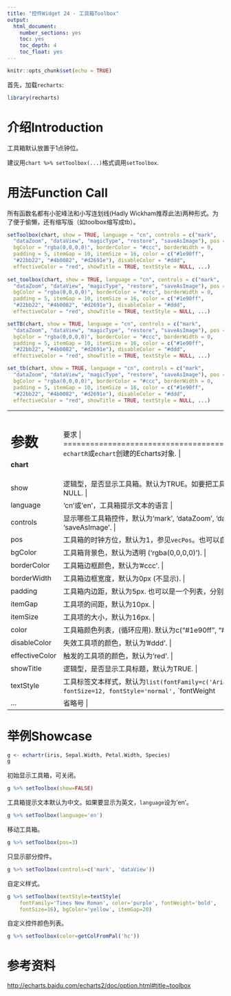 ```yaml
---
title: "控件Widget 24 - 工具箱Toolbox"
output: 
  html_document: 
    number_sections: yes
    toc: yes
    toc_depth: 4
    toc_float: yes
---
```


```r
knitr::opts_chunk$set(echo = TRUE)
```

首先，加载`recharts`:
```r
library(recharts)
```

# 介绍Introduction

工具箱默认放置于1点钟位。

建议用`chart %>% setToolbox(...)`格式调用`setToolbox`.

# 用法Function Call

所有函数名都有小驼峰法和小写连划线(Hadly Wickham推荐此法)两种形式。为了便于偷懒，还有缩写版（如toolbox缩写成tb）。

```r
setToolbox(chart, show = TRUE, language = "cn", controls = c("mark",
  "dataZoom", "dataView", "magicType", "restore", "saveAsImage"), pos = 1,
  bgColor = "rgba(0,0,0,0)", borderColor = "#ccc", borderWidth = 0,
  padding = 5, itemGap = 10, itemSize = 16, color = c("#1e90ff",
  "#22bb22", "#4b0082", "#d2691e"), disableColor = "#ddd",
  effectiveColor = "red", showTitle = TRUE, textStyle = NULL, ...)
  
set_toolbox(chart, show = TRUE, language = "cn", controls = c("mark",
  "dataZoom", "dataView", "magicType", "restore", "saveAsImage"), pos = 1,
  bgColor = "rgba(0,0,0,0)", borderColor = "#ccc", borderWidth = 0,
  padding = 5, itemGap = 10, itemSize = 16, color = c("#1e90ff",
  "#22bb22", "#4b0082", "#d2691e"), disableColor = "#ddd",
  effectiveColor = "red", showTitle = TRUE, textStyle = NULL, ...)

setTB(chart, show = TRUE, language = "cn", controls = c("mark",
  "dataZoom", "dataView", "magicType", "restore", "saveAsImage"), pos = 1,
  bgColor = "rgba(0,0,0,0)", borderColor = "#ccc", borderWidth = 0,
  padding = 5, itemGap = 10, itemSize = 16, color = c("#1e90ff",
  "#22bb22", "#4b0082", "#d2691e"), disableColor = "#ddd",
  effectiveColor = "red", showTitle = TRUE, textStyle = NULL, ...)

set_tb(chart, show = TRUE, language = "cn", controls = c("mark",
  "dataZoom", "dataView", "magicType", "restore", "saveAsImage"), pos = 1,
  bgColor = "rgba(0,0,0,0)", borderColor = "#ccc", borderWidth = 0,
  padding = 5, itemGap = 10, itemSize = 16, color = c("#1e90ff",
  "#22bb22", "#4b0082", "#d2691e"), disableColor = "#ddd",
  effectiveColor = "red", showTitle = TRUE, textStyle = NULL, ...)
```

+--------------+---------------------------------------------------------------+
|  参数        |  要求                                            |
+==============+===============================================================+
| **chart**    | `echartR`或`echart`创建的Echarts对象.  |
+--------------+---------------------------------------------------------------+
| show         | 逻辑型，是否显示工具箱。默认为TRUE。如要把工具箱部件整体从Echarts对象中移除，设为NULL. |
+--------------+---------------------------------------------------------------+
| language     | 'cn'或'en'，工具箱提示文本的语言 |
+--------------+---------------------------------------------------------------+
| controls     | 显示哪些工具箱控件，默认为'mark', 'dataZoom', 'dataView', 'magicType', 'restore', 'saveAsImage'. |
+--------------+---------------------------------------------------------------+
| pos          | 工具箱的时钟方位，默认为1，参见`vecPos`。也可以自定义方位向量`c(x, y, orient)`. |
+--------------+---------------------------------------------------------------+
| bgColor      | 工具箱背景色，默认为透明 ('rgba(0,0,0,0)'). |
+--------------+---------------------------------------------------------------+
| borderColor  | 工具箱边框颜色，默认为'#ccc'. |
+--------------+---------------------------------------------------------------+
| borderWidth  | 工具箱边框宽度，默认为0px (不显示). |
+--------------+---------------------------------------------------------------+
| padding      | 工具箱内边距，默认为5px. 也可以是一个列表，分别定义上、右、下、左的内边距 |
+--------------+---------------------------------------------------------------+
| itemGap      | 工具项的间距，默认为10px. |
+--------------+---------------------------------------------------------------+
| itemSize     | 工具项的大小，默认为16px. |
+--------------+---------------------------------------------------------------+
| color        | 工具箱颜色列表，(循环应用). 默认为c("#1e90ff", "#22bb22", "#4b0082", "#d2691e"). |
+--------------+---------------------------------------------------------------+
| disableColor | 失效工具项的颜色，默认为'#ddd'. |
+--------------+---------------------------------------------------------------+
|effectiveColor| 触发的工具项的颜色，默认为'red'. |
+--------------+---------------------------------------------------------------+
| showTitle    | 逻辑型，是否显示工具标题，默认为TRUE. |
+--------------+---------------------------------------------------------------+
| textStyle    | 工具标签文本样式，默认为`list(fontFamily=c('Arial,` `Verdana, sans-serif'),` `fontSize=12, fontStyle='normal',` `fontWeight='normal')` |
+--------------+---------------------------------------------------------------+
| ...          | 省略号 |
+--------------+---------------------------------------------------------------+

# 举例Showcase

```r
g <- echartr(iris, Sepal.Width, Petal.Width, Species)
g
```

初始显示工具箱，可关闭。
```r
g %>% setToolbox(show=FALSE)
```

工具箱提示文本默认为中文。如果要显示为英文，`language`设为'en'。
```r
g %>% setToolbox(language='en')
```

移动工具箱。
```r
g %>% setToolbox(pos=3)
```

只显示部分控件。
```r
g %>% setToolbox(controls=c('mark', 'dataView'))
```

自定义样式。
```r
g %>% setToolbox(textStyle=textStyle(
    fontFamily='Times New Roman', color='purple', fontWeight='bold', 
    fontSize=16), bgColor='yellow', itemGap=20)
```

自定义控件颜色列表。
```r
g %>% setToolbox(color=getColFromPal('hc'))
```


# 参考资料

<http://echarts.baidu.com/echarts2/doc/option.html#title~toolbox>
